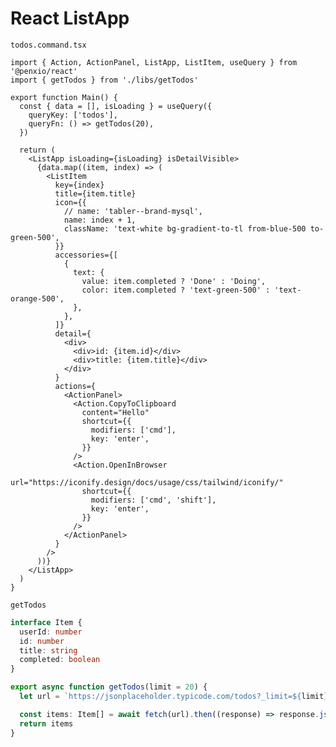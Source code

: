 # React ListApp

`todos.command.tsx`

```tsx
import { Action, ActionPanel, ListApp, ListItem, useQuery } from '@penxio/react'
import { getTodos } from './libs/getTodos'

export function Main() {
  const { data = [], isLoading } = useQuery({
    queryKey: ['todos'],
    queryFn: () => getTodos(20),
  })

  return (
    <ListApp isLoading={isLoading} isDetailVisible>
      {data.map((item, index) => (
        <ListItem
          key={index}
          title={item.title}
          icon={{
            // name: 'tabler--brand-mysql',
            name: index + 1,
            className: 'text-white bg-gradient-to-tl from-blue-500 to-green-500',
          }}
          accessories={[
            {
              text: {
                value: item.completed ? 'Done' : 'Doing',
                color: item.completed ? 'text-green-500' : 'text-orange-500',
              },
            },
          ]}
          detail={
            <div>
              <div>id: {item.id}</div>
              <div>title: {item.title}</div>
            </div>
          }
          actions={
            <ActionPanel>
              <Action.CopyToClipboard
                content="Hello"
                shortcut={{
                  modifiers: ['cmd'],
                  key: 'enter',
                }}
              />
              <Action.OpenInBrowser
                url="https://iconify.design/docs/usage/css/tailwind/iconify/"
                shortcut={{
                  modifiers: ['cmd', 'shift'],
                  key: 'enter',
                }}
              />
            </ActionPanel>
          }
        />
      ))}
    </ListApp>
  )
}
```

`getTodos`

```ts
interface Item {
  userId: number
  id: number
  title: string
  completed: boolean
}

export async function getTodos(limit = 20) {
  let url = `https://jsonplaceholder.typicode.com/todos?_limit=${limit}`

  const items: Item[] = await fetch(url).then((response) => response.json())
  return items
}
```
